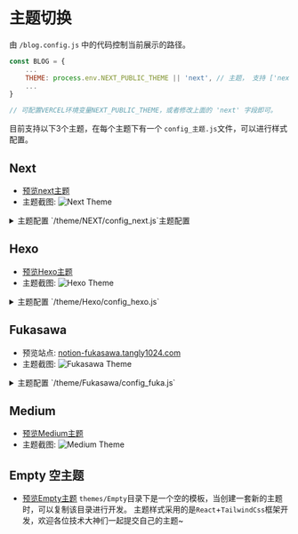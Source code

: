 # 主题切换
由 `/blog.config.js` 中的代码控制当前展示的路径。

```javascript
const BLOG = {
    ...
    THEME: process.env.NEXT_PUBLIC_THEME || 'next', // 主题， 支持 ['next','hexo',"fukasawa','medium']
    ...
}

// 可配置VERCEL环境变量NEXT_PUBLIC_THEME，或者修改上面的 'next' 字段即可。
```


目前支持以下3个主题，在每个主题下有一个 `config_主题.js`文件，可以进行样式配置。
## Next
- [预览next主题](https://preview.tangly1024.com/?theme=next)
- 主题截图:
![Next Theme](/theme-next.png)

<details>
<summary>主题配置 `/theme/NEXT/config_next.js`主题配置</summary>

```javascript
const CONFIG_NEXT = {

  HOME_BANNER: false, // 首页是否显示大图及标语 [true,false]
  HOME_BANNER_Strings: ['Hi，我是一个程序员', 'Hi，我是一个打工人', 'Hi，我是一个干饭人', '欢迎来到我的博客🎉'], // 首页大图标语文字
  HOME_BANNER_IMAGE: './bg_image.jpg', // 背景图地址

  NAV_TYPE: 'normal', // ['fixed','autoCollapse','normal'] 分别是固定屏幕顶部、屏幕顶部自动折叠，不固定

  POST_LIST_TYPE: 'page', // ['page','scroll] 文章列表样式:页码分页、单页滚动加载
  POST_LIST_COVER: false, // 文章列表显示封面图
  POST_LIST_PREVIEW: true, // 显示文章预览
  POST_LIST_SUMMARY: false, // 显示用户自定义摘要，有预览时优先只展示预览

  // 右侧组件
  RIGHT_BAR: false, // 是否显示右侧栏
  RIGHT_LATEST_POSTS: false, // 右侧栏最新文章
  RIGHT_CATEGORY_LIST: false, // 右侧边栏文章分类列表
  RIGHT_TAG_LIST: false, // 右侧边栏标签分类列表
  RIGHT_AD: false, // 右侧广告

  // 菜单
  MENU_ABOUT: false, // 显示关于
  MENU_CATEGORY: true, // 显示分类
  MENU_TAG: true, // 显示标签
  MENU_ARCHIVE: true, // 显示归档
  MENU_SEARCH: true, // 显示搜索

  // 悬浮挂件
  WIDGET_PET: false, // 是否显示宠物挂件
  WIDGET_PET_LINK: 'https://cdn.jsdelivr.net/npm/live2d-widget-model-wanko@1.0.5/assets/wanko.model.json', // 挂件模型地址 @see https://github.com/xiazeyu/live2d-widget-models
  WIDGET_TO_TOP: true, // 是否显示回顶
  WIDGET_TO_BOTTOM: false, // 显示回底
  WIDGET_DARK_MODE: false, // 显示日间/夜间模式切换
  WIDGET_TOC: true, // 移动端显示悬浮目录

  ARTICLE_SHARE: false, // 文章分享功能
  ARTICLE_RELATE_POSTS: true, // 相关文章推荐
  ARTICLE_COPYRIGHT: true // 文章版权声明

}

export default CONFIG_NEXT
```
</details>


## Hexo
- [预览Hexo主题](https://preview.tangly1024.com/?theme=hexo)
- 主题截图:
![Hexo Theme](/theme-hexo.png)


<details>
<summary>主题配置 `/theme/Hexo/config_hexo.js`</summary>


```javascript
const CONFIG_HEXO = {
  HOME_BANNER_ENABLE: true,
  HOME_BANNER_GREETINGS: ['Hi，我是一个程序员', 'Hi，我是一个打工人', 'Hi，我是一个干饭人', '欢迎来到我的博客🎉'], // 首页大图标语文字
  HOME_BANNER_IMAGE: './bg_image.jpg', // see /public/bg_image.jpg

  // 菜单
  MENU_ABOUT: false, // 显示关于
  MENU_CATEGORY: true, // 显示分类
  MENU_TAG: true, // 显示标签
  MENU_ARCHIVE: true, // 显示归档
  MENU_SEARCH: true, // 显示搜索

  POST_LIST_COVER: true, // 文章封面
  POST_LIST_SUMMARY: true, // 文章摘要
  POST_LIST_PREVIEW: false, // 读取文章预览
  NAV_TYPE: 'autoCollapse', // ['fixed','autoCollapse','normal'] 分别是固定屏幕顶部、屏幕顶部自动折叠，不固定

  WIDGET_TO_TOP: true,
  WIDGET_TOC: true // 移动端悬浮目录
}
export default CONFIG_HEXO
```
</details>

## Fukasawa
- 预览站点: [notion-fukasawa.tangly1024.com](https://notion-fukasawa.tangly1024.com)
- 主题截图:
![Fukasawa Theme](/theme-fukasawa.png)

<details>
<summary>主题配置 `/theme/Fukasawa/config_fuka.js`</summary>


```javascript
const FUKA_CONFIG = {

  POST_LIST_COVER: true, // 文章列表显示图片封面
  POST_LIST_PREVIEW: false, // 显示文章预览

  // 菜单
  MENU_ABOUT: true, // 显示关于
  MENU_CATEGORY: true, // 显示分类
  MENU_TAG: true, // 显示标签
  MENU_ARCHIVE: true, // 显示归档
  MENU_SEARCH: true // 显示搜索

}
export default FUKA_CONFIG
```

</details>


## Medium
- [预览Medium主题](https://preview.tangly1024.com/?theme=medium)
- 主题截图:
![Medium Theme](/theme-medium.png)

## Empty 空主题
- [预览Empty主题](https://preview.tangly1024.com/?theme=empty)
`themes/Empty`目录下是一个空的模板，当创建一套新的主题时，可以复制该目录进行开发。
主题样式采用的是`React`+`TailwindCss`框架开发，欢迎各位技术大神们一起提交自己的主题~

